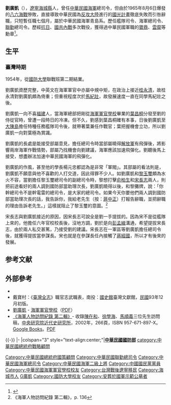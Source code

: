 {{refimprove | time = 2015-8-6}}

{{Infobox_officeholder
| name = 劉廣凱
| image name =Navy (ROCN) Admiral Liu Kwang-kai 海軍上將劉廣凱.jpg
| width = 300
| now = 中華民國海軍二級上將 
| period = 
| Sex = 男 
| Native place = [[遼寧省|遼寧省]][[海城市|海城]]
| date of birth =1914年7月13日
| date of death = 1991年5月8日
| party = {{Kmt|19px}}
| place of birth = 
| educate = 
*哈爾濱商船學校航海科肄業
*[[青島海軍學校|青島海軍學校]]三期畢業<br><span style="color: blue;">(1934年)</span>
*英國皇家海軍大學畢業<br><span style="color: blue;">(1946年)</span>
*國防大學聯戰班二期結業<br><span style="color: blue;">(1954年)</span>
| past = 
*海軍第三艦隊[[鎮海號水上飛機母艦|鎮海號水上飛機母艦]]航海員<br><span style="color: blue;">(1934年8月-1936年4月)</span>
*海軍第三艦隊[[海圻號巡洋艦|海圻號巡洋艦]]槍炮員<br><span style="color: blue;">(1936年)</span>
*海軍水兵教導總隊二大隊中隊長<br><span style="color: blue;">(1936年-1938年)</span>
*江防守備第二總隊二大隊中隊長<br><span style="color: blue;">(1938年-1939年)</span>
*[[青島海軍學校|青島海軍學校]]航海教官<br><span style="color: blue;">(1939年)</span>
*青島海軍學校學生隊隊長<br><span style="color: blue;">(1939年-1941年)</span>
*軍令部特種兵器實驗組研究員<br><span style="color: blue;">(1941年-1942年)</span>
*軍令部第一廳參謀<br><span style="color: blue;">(1942年-1944年)</span>
*海軍總司令部第二署計畫處科長<br><span style="color: blue;">(1946年-1947年)</span>
*海軍總司令辦公室副主任<br><span style="color: blue;">(1947年-1948年)</span>
*[[南昌號護衛艦|長治號護衛艦]]艦長<br><span style="color: blue;">(1948年)</span>
*海軍海防第一艦隊（代理）司令<br><span style="color: blue;">(1948年-1950年)</span>
*海軍海防第一艦隊司令<br><span style="color: blue;">(1950年-1954年)</span>
*海軍特種任務艦隊司令<br><span style="color: blue;">(1954年-1954年9月)</span>
*海軍兩棲部隊司令<br><span style="color: blue;">(1954年9月-1955年3月)</span>
*海軍總司令部副總司令<br><span style="color: blue;">(1955年3月-1965年1月)</span>
*海軍總司令部總司令<br><span style="color: blue;">(1965年1月-1966年9月1日)</span>
*國防部參謀總長特別行政助理官<br><span style="color: blue;">(1966年9月1日-1967年4月)</span>
*國防部聯合作戰計畫研究委員會主任委員<br><span style="color: blue;">(1967年4月-1967年7月)</span>
*[[聯合勤務總司令部|聯合勤務總司令部]]總司令<br><span style="color: blue;">(1967年7月-1972年6月)</span>
*國防部聯合作戰訓練部主任<br><span style="color: blue;">(1972年7月-1975年3月)</span>
*總統府戰略顧問<br><span style="color: blue;">(1975年3月-1984年8月)</span>
*總統府國策顧問<br><span style="color: blue;">(1984年8月-1991年5月8日)</span>
}}

'''劉廣凱'''（{{bd|1914年|7月13日|1991年|5月8日|catIdx=Liu劉}}），[[遼寧|遼寧]][[海城縣|海城縣]]人，曾任[[中華民國海軍|中華民國海軍]]總司令，但由於1965年8月6日爆發的[[八六海戰|八六海戰]]慘敗，直接導致中華民國為[[反攻大陸|反攻大陸]]進行的[[國光計畫|國光計畫]]徹底失敗而引咎辭職，只短暫任職七個月，屬於中華民國海軍青島系。歷任艦隊司令、海軍總司令、[[聯勤|聯勤]]總司令。歷經[[八年抗戰|抗日]]、[[國共內戰|國共內戰]]多次戰役，獲得過中華民國軍職的[[寶鼎勳章|寶鼎]]、[[雲麾勳章|雲麾]]等勳章<ref>{{Cite web |url=http://afrc.mnd.gov.tw/Cemetery/meritorious/49.html |title=後備指揮部國軍示範公墓--海軍二級上將劉廣凱勳略 |accessdate=2015-12-22 |archive-date=2015-12-23 |archive-url=https://web.archive.org/web/20151223105125/http://afrc.mnd.gov.tw/Cemetery/meritorious/49.html |dead-url=no }}</ref>。

==生平==

===臺灣時期===
1954年，從[[國防大學_(中華民國)|國防大學]]聯戰班第二期結業。

劉廣凱資歷完整，中英文在海軍軍官中亦屬中規中矩，在政治上接近[[桂永清|桂永清]]，故桂永清對劉廣凱頗為倚重；但重視程度次於[[馬紀壯|馬紀壯]]，故發展速度一直在同學馬紀壯之後。

劉廣凱一向不喜[[福建|福建]]人，當海軍總部把剛從[[海軍軍官學校|海軍軍官學校]]畢業的[[葉昌桐|葉昌桐]]分發至劉的侍從官時，曾遭一段時日的冷凍。但不久，劉感到葉昌桐確有本事，日後劉廣凱至[[大陳島|大陳島]]擔任特種任務艦隊司令後，就帶著葉兼任作戰官；葉把握機會立功，所以劉廣凱一向對葉極為賞識。

劉廣凱的長處是能接受部屬意見，擔任總司令時當部屬曉得[[解放軍|解放軍]]有飛彈後，將影響兩岸海軍作戰情勢，部屬乃找機會向劉建議，海軍應該加速飛彈化。劉聽後馬上接受，想盡辦法加速中華民國海軍的飛彈化。

劉廣凱的作風，甚至他的學長楊元忠都認為是非常「軍閥」。其部屬的看法則是，劉廣凱不願意與他不喜歡的人打交道，因此得罪不少人。如劉廣凱和[[黎玉璽|黎玉璽]]頗為水火不容，當劉擔任黎玉璽總司令的副總司令時，黎想打擊[[俞柏生|俞柏生]]和[[宋長志|宋長志]]兩人，則把前途看好的兩人調到國防部當助理次長，劉廣凱曉得以後，和黎攤牌，說：「你幹總司令不是幹電雷的總司令，是大家的總司令。如果今天你要他們兩人調到國防部當助理次長的話，我告訴你，我給老先生（按：[[蔣中正|蔣中正]]）打報告辭職，並把辭職的理由告訴老先生。」這樣就阻止了黎玉璽的意圖。<ref>《海軍人物訪問紀錄 第二輯》，p. 136</ref>

宋長志與劉廣凱接近的原因，因宋長志可說全是劉一手提拔的。因為宋不是從艦隊上來的，他擔任六年官校校長後，沒地方調，劉於是向[[彭孟緝|彭孟緝]]溝通，希望提拔宋長志，由於兩人私交甚篤，乃接受劉的建議。宋長志在一軍區等劉廣凱擔任總司令後，就獲得提拔當參謀長。宋也就是在參謀長任內接觸了[[蔣經國|蔣經國]]，所以才有後來的發展。

== 参考文献 ==
{{Reflist}}

==外部參考==
*{{cite book |author=劉廣凱
|title=《劉廣凱將軍報國憶往》
|url=https://books.google.com/books?id=ZouZAAAAIAAJ
|year=1994年 
|publisher=[[中央研究院近代史研究所|中央研究院近代史研究所]]
|isbn=978-957-671-199-2 | postscript=。| mode=cs2}}
*戴寶村：《[[臺灣全志|臺灣全志]]》職官志武職表，南投：[[國史館|國史館]]臺灣文獻館，[[中華民國|民國]]93年12月初版。
*[http://www.cna.edu.tw/~na/chinese/historydata/History_services5_8.pdf 劉廣凱]{{dead link|date=2017年11月 |bot=InternetArchiveBot |fix-attempted=yes }} - [[海軍軍官學校|海軍軍官學校]]（[[PDF|PDF]]）
*[http://www.mh.sinica.edu.tw/PGPublication_Detail.aspx?mid=61&pubid=387 《海軍人物訪問紀錄 第二輯》]- 收錄[[陳在和|陳在和]]、[[徐學海|徐學海]]、[[馬順義|馬順義]]三位先生訪問稿，[[中央研究院近代史研究所|中央研究院近代史研究所]]，2002年，266頁，ISBN 957-671-897-X。 [https://books.google.com/books?id=i54RG5EifKsC Google Books]。[http://www.mh.sinica.edu.tw/MHDocument/Publication/Publication_387.pdf PDF] {{Wayback|url=http://www.mh.sinica.edu.tw/MHDocument/Publication/Publication_387.pdf |date=20190502113522 }}
{{-}}
{{start box}}
{{s-mil}}
|-
|colspan="3" style="text-align:center;"|'''[[中華民國|中華民國]][[中華民國國防部|國防部]]'''
{{s-before|[[黎玉璽|黎玉璽]]}}
{{s-title|[[中華民國海軍|中華民國海軍]]總司令<br><small>第六任<br>1965年1月26日－1965年8月16日</small>}}
{{s-after|[[馮啟聰|馮啟聰]]}}
{{end box}}
{{中華民國海軍司令}}
{{DEFAULTSORT:Liu劉廣凱}}
[[Category:中華民國總統府國策顧問|Category:中華民國總統府國策顧問]]
[[category:中華民國總統府戰略顧問|category:中華民國總統府戰略顧問]]
[[Category:中華民國聯勤總司令|Category:中華民國聯勤總司令]]
[[Category:中華民國海軍總司令|Category:中華民國海軍總司令]]
[[Category:中華民國海軍二級上將|Category:中華民國海軍二級上將]]
[[Category:中國國民黨黨員|Category:中國國民黨黨員]]
[[Category:中華民國海軍軍官學校校友|Category:中華民國海軍軍官學校校友]]
[[Category:台灣戰後遼寧移民|Category:台灣戰後遼寧移民]]
[[Category:海城市人|Category:海城市人]]
[[Category:劉姓|G廣凱]]
[[Category:國防大學校友|Category:國防大學校友]]
[[Category:安葬於國軍示範公墓者|Category:安葬於國軍示範公墓者]]